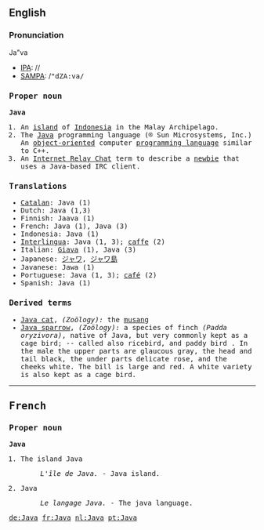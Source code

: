{{wikipedia}}
{{see|java}}
==English==

===Pronunciation===
Ja"va 
*[[IPA]]: //
*[[SAMPA]]: /<tt>"dZA:va/

===Proper noun===
'''Java'''

# An [[island]] of [[Indonesia]] in the Malay Archipelago.
# The [[w:Java programming language|Java]] programming language (&#0174; Sun Microsystems, Inc.) An [[object-oriented]] computer [[programming language]] similar to C++.
# An [[Internet Relay Chat]] term to describe a [[newbie]] that uses a Java-based IRC client.

===Translations===
*[[Catalan]]: Java (1)
*Dutch: Java {{n}} (1,3)
*Finnish: Jaava (1)
*French: Java {{f}} (1), Java {{m}} (3)
*Indonesia: Java (1)
*[[Interlingua]]: Java (1, 3); [[caffe]] (2)
*Italian: [[Giava]] (1), Java {{m}} (3)
*Japanese: [[ジャワ]], [[ジャワ島]]
*Javanese: Jawa (1)
*Portuguese: Java {{f}} (1, 3); [[café]] {{m}} (2)
*Spanish: Java (1)

===Derived terms===
* [[Java cat]], ''(Zoölogy):'' the [[musang]]  
* [[Java sparrow]], ''(Zoölogy):'' a species of finch ''(Padda oryzivora)'', native of Java, but very commonly kept as a cage bird; -- called also ricebird, and paddy bird . In the male the upper parts are glaucous gray, the head and tail black, the under parts delicate rose, and the cheeks white. The bill is large and red. A white variety is also kept as a cage bird.
----

==French==

===Proper noun===
'''Java'''

# The island Java
#: ''L'île de Java.'' - Java island.
# Java
#: ''Le langage Java.'' - The java language.
<!--move to [[java]]: # A dance.
#:''Il danse la '''java.'' - He dances java.-->

[[de:Java]]
[[fr:Java]]
[[nl:Java]]
[[pt:Java]]